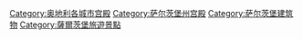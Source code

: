 [[Category:奥地利各城市宫殿|Category:奥地利各城市宫殿]]
[[Category:萨尔茨堡州宫殿|Category:萨尔茨堡州宫殿]]
[[Category:萨尔茨堡建筑物|Category:萨尔茨堡建筑物]]
[[Category:薩爾茨堡旅遊景點|Category:薩爾茨堡旅遊景點]]